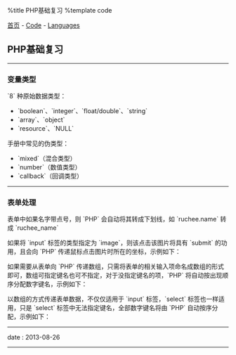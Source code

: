 %title PHP基础复习
%template code

[[../../index|首页]] - [[../index|Code]] - [[index|Languages]]
==PHP基础复习==
----
===变量类型===

`8` 种原始数据类型：
* `boolean`、`integer`、`float/double`、`string`
* `array`、`object`
* `resource`、`NULL`

手册中常见的伪类型：
* `mixed`（混合类型）
* `number`（数值类型）
* `callback`（回调类型）
----
===表单处理===

表单中如果名字带点号，则 `PHP` 会自动将其转成下划线，如 `ruchee.name` 转成 `ruchee_name`

如果将 `input` 标签的类型指定为 `image`，则该点击该图片将具有 `submit` 的功用，且会向 `PHP` 传递鼠标点击图片时所在的坐标，示例如下：
{{{class="brush: html"
<form action="form.php" method="post">
    <input type="image" src="ruchee.jpg" name="image" />
</form>

<!-- PHP接收到的数据 -->
array (size=2)
  'image_x' => string '78' (length=2)
  'image_y' => string '58' (length=2)
}}}

如果需要从表单向 `PHP` 传递数组，只需将表单的相关输入项命名成数组的形式即可，数组可指定键名也可不指定，对于没指定键名的项，`PHP` 将自动按出现顺序分配数字键名，示例如下：
{{{class="brush: html"
<form action="form.php" method="post">
    <input type="text" name="Array[a]" /><br/>
    <input type="text" name="Array[]" /><br/>
    <input type="text" name="Array[b]" /><br/>
    <input type="text" name="Array[]" /><br/>

    <input type="text" name="Brray[]" /><br/>
    <input type="text" name="Brray[c]" /><br/>
    <input type="text" name="Brray[]" /><br/>
    <input type="text" name="Brray[]" /><br/>
</form>

<!-- PHP接收到的数据 -->
'Array' =>
  array (size=4)
    'a' => string '1' (length=1)
    0 => string '11' (length=2)
    'b' => string '111' (length=3)
    1 => string '1111' (length=4)
'Brray' =>
  array (size=4)
    0 => string '2' (length=1)
    'c' => string '22' (length=2)
    1 => string '222' (length=3)
    2 => string '2222' (length=4)
}}}

以数组的方式传递表单数据，不仅仅适用于 `input` 标签，`select` 标签也一样适用，只是 `select` 标签中无法指定键名，全部数字键名将由 `PHP` 自动按序分配，示例如下：
{{{class="brush: html"
<form action="form.php" method="post">
    <select name="sel[]" multiple="yes">  <!-- 声明可多选 -->
        <option value="AA">a</option>
        <option value="BB">b</option>
        <option value="CC">c</option>
        <option value="DD">d</option>
    </select>
</form>

<!-- PHP接收到的数据 -->
'sel' =>
    array (size=2)
      0 => string 'BB' (length=2)
      1 => string 'CC' (length=2)
}}}
----
<red>date</red> : 2013-08-26
----
